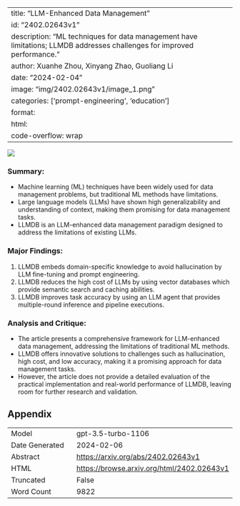 
---
title: "LLM-Enhanced Data Management"
id: "2402.02643v1"
description: "ML techniques for data management have limitations; LLMDB addresses challenges for improved performance."
author: Xuanhe Zhou, Xinyang Zhao, Guoliang Li
date: "2024-02-04"
image: "img/2402.02643v1/image_1.png"
categories: ['prompt-engineering', 'education']
format:
  html:
    code-overflow: wrap
---

![](img/2402.02643v1/image_1.png)

### **Summary:**
- Machine learning (ML) techniques have been widely used for data management problems, but traditional ML methods have limitations.
- Large language models (LLMs) have shown high generalizability and understanding of context, making them promising for data management tasks.
- LLMDB is an LLM-enhanced data management paradigm designed to address the limitations of existing LLMs.

### Major Findings:
1. LLMDB embeds domain-specific knowledge to avoid hallucination by LLM fine-tuning and prompt engineering.
2. LLMDB reduces the high cost of LLMs by using vector databases which provide semantic search and caching abilities.
3. LLMDB improves task accuracy by using an LLM agent that provides multiple-round inference and pipeline executions.

### Analysis and Critique:
- The article presents a comprehensive framework for LLM-enhanced data management, addressing the limitations of traditional ML methods.
- LLMDB offers innovative solutions to challenges such as hallucination, high cost, and low accuracy, making it a promising approach for data management tasks.
- However, the article does not provide a detailed evaluation of the practical implementation and real-world performance of LLMDB, leaving room for further research and validation.

## Appendix

|          |          |
|----------|----------|
| Model     | gpt-3.5-turbo-1106       |
| Date Generated     | 2024-02-06       |
| Abstract | [https://arxiv.org/abs/2402.02643v1](https://arxiv.org/abs/2402.02643v1)        |
| HTML     | [https://browse.arxiv.org/html/2402.02643v1](https://browse.arxiv.org/html/2402.02643v1)       |
| Truncated       | False       |
| Word Count       | 9822       |